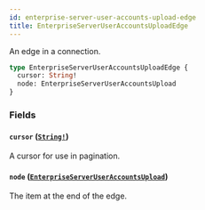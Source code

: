```yaml
---
id: enterprise-server-user-accounts-upload-edge
title: EnterpriseServerUserAccountsUploadEdge
---
```


An edge in a connection.

```graphql
type EnterpriseServerUserAccountsUploadEdge {
  cursor: String!
  node: EnterpriseServerUserAccountsUpload
}
```

### Fields

#### `cursor` ([`String!`](/docs/api/scalars/string))

A cursor for use in pagination.

#### `node` ([`EnterpriseServerUserAccountsUpload`](/docs/api/objects/enterprise-server-user-accounts-upload))

The item at the end of the edge.

